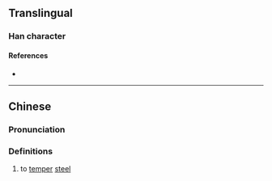 {{character info}}
==Translingual==

===Han character===
{{Han char|rn=86|rad=火|as=08|sn=12|four=|canj=FBTU|ids=⿰火岡}}

====References====
* {{Han ref|kx=0675.110|dkj=19148|hdz=32209.100|uh=7135|ud=28981}}

----

==Chinese==
{{zh-forms}}

===Pronunciation===
{{zh-pron
|m=gàng
|c=gong3
|mc=
|oc=
|ma=
|cat=v
}}

===Definitions===
{{zh-hanzi}}

# to [[temper]] [[steel]]